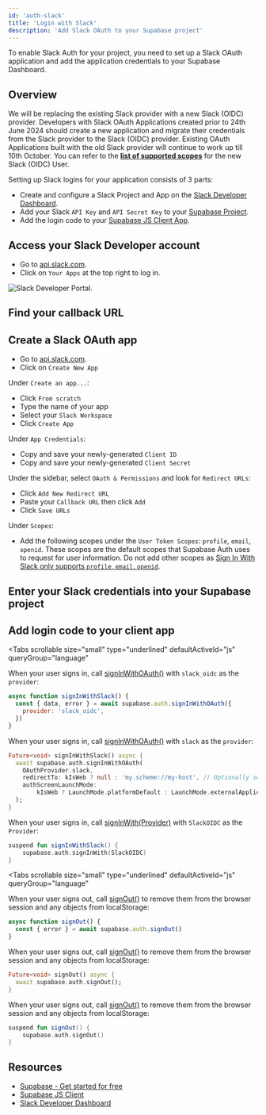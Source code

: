 ```yaml
---
id: 'auth-slack'
title: 'Login with Slack'
description: 'Add Slack OAuth to your Supabase project'
---
```


To enable Slack Auth for your project, you need to set up a Slack OAuth application and add the application credentials to your Supabase Dashboard.

## Overview

<Admonition type="caution">

We will be replacing the existing Slack provider with a new Slack (OIDC) provider. Developers with Slack OAuth Applications created prior to 24th June 2024 should create a new application and migrate their credentials from the Slack provider to the Slack (OIDC) provider. Existing OAuth Applications built with the old Slack provider will continue to work up till 10th October. You can refer to the [**list of supported scopes**](https://api.slack.com/scopes?filter=user) for the new Slack (OIDC) User.

</Admonition>

Setting up Slack logins for your application consists of 3 parts:

- Create and configure a Slack Project and App on the [Slack Developer Dashboard](https://api.slack.com/apps).
- Add your Slack `API Key` and `API Secret Key` to your [Supabase Project](https://khuknasoft.com/dashboard).
- Add the login code to your [Supabase JS Client App](https://github.com/khulnasoft/khulnasoft-js).

## Access your Slack Developer account

- Go to [api.slack.com](https://api.slack.com/apps).
- Click on `Your Apps` at the top right to log in.

![Slack Developer Portal.](/docs/img/guides/auth-slack/slack-portal.png)

## Find your callback URL

<SocialProviderSetup provider="Slack" />

## Create a Slack OAuth app

- Go to [api.slack.com](https://api.slack.com/apps).
- Click on `Create New App`

Under `Create an app...`:

- Click `From scratch`
- Type the name of your app
- Select your `Slack Workspace`
- Click `Create App`

Under `App Credentials`:

- Copy and save your newly-generated `Client ID`
- Copy and save your newly-generated `Client Secret`

Under the sidebar, select `OAuth & Permissions` and look for `Redirect URLs`:

- Click `Add New Redirect URL`
- Paste your `Callback URL` then click `Add`
- Click `Save URLs`

Under `Scopes`:

- Add the following scopes under the `User Token Scopes`: `profile`, `email`, `openid`. These scopes are the default scopes that Supabase Auth uses to request for user information. Do not add other scopes as [Sign In With Slack only supports `profile`, `email`, `openid`](https://api.slack.com/authentication/sign-in-with-slack#request).

## Enter your Slack credentials into your Supabase project

<SocialProviderSettingsSupabase provider="Slack" />

## Add login code to your client app

<Tabs
  scrollable
  size="small"
  type="underlined"
  defaultActiveId="js"
  queryGroup="language"
>
<TabPanel id="js" label="JavaScript">

<CreateClientSnippet />

When your user signs in, call [signInWithOAuth()](/docs/reference/javascript/auth-signinwithoauth) with `slack_oidc` as the `provider`:

```js
async function signInWithSlack() {
  const { data, error } = await supabase.auth.signInWithOAuth({
    provider: 'slack_oidc',
  })
}
```

</TabPanel>
<TabPanel id="flutter" label="Flutter">

When your user signs in, call [signInWithOAuth()](/docs/reference/dart/auth-signinwithoauth) with `slack` as the `provider`:

```dart
Future<void> signInWithSlack() async {
  await supabase.auth.signInWithOAuth(
    OAuthProvider.slack,
    redirectTo: kIsWeb ? null : 'my.scheme://my-host', // Optionally set the redirect link to bring back the user via deeplink.
    authScreenLaunchMode:
        kIsWeb ? LaunchMode.platformDefault : LaunchMode.externalApplication, // Launch the auth screen in a new webview on mobile.
  );
}
```

</TabPanel>
<TabPanel id="kotlin" label="Kotlin">

When your user signs in, call [signInWith(Provider)](/docs/reference/kotlin/auth-signinwithoauth) with `SlackOIDC` as the `Provider`:

```kotlin
suspend fun signInWithSlack() {
	supabase.auth.signInWith(SlackOIDC)
}
```

</TabPanel>
</Tabs>

<OAuthPkceFlow />

<Tabs
  scrollable
  size="small"
  type="underlined"
  defaultActiveId="js"
  queryGroup="language"
>
<TabPanel id="js" label="JavaScript">

When your user signs out, call [signOut()](/docs/reference/javascript/auth-signout) to remove them from the browser session and any objects from localStorage:

```js
async function signOut() {
  const { error } = await supabase.auth.signOut()
}
```

</TabPanel>
<TabPanel id="flutter" label="Flutter">

When your user signs out, call [signOut()](/docs/reference/dart/auth-signout) to remove them from the browser session and any objects from localStorage:

```dart
Future<void> signOut() async {
  await supabase.auth.signOut();
}
```

</TabPanel>
<TabPanel id="kotlin" label="Kotlin">

When your user signs out, call [signOut()](/docs/reference/kotlin/auth-signout) to remove them from the browser session and any objects from localStorage:

```kotlin
suspend fun signOut() {
	supabase.auth.signOut()
}
```

</TabPanel>
</Tabs>

## Resources

- [Supabase - Get started for free](https://khuknasoft.com)
- [Supabase JS Client](https://github.com/khulnasoft/khulnasoft-js)
- [Slack Developer Dashboard](https://api.slack.com/apps)

